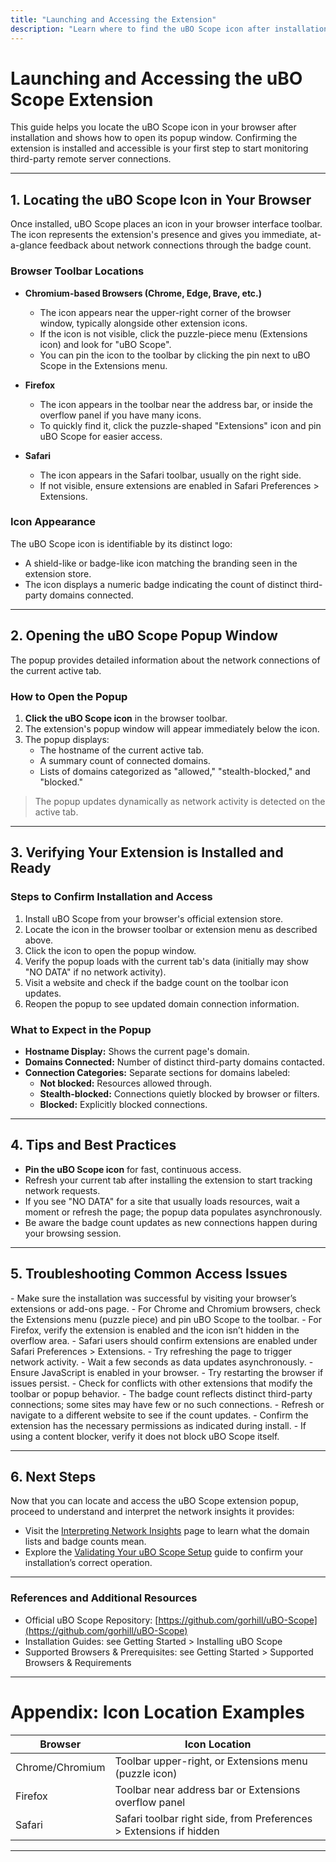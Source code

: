 ```yaml
---
title: "Launching and Accessing the Extension"
description: "Learn where to find the uBO Scope icon after installation in your browser interface, and how to open its popup window. This page helps users verify the extension is installed and ready for use."
---
```


# Launching and Accessing the uBO Scope Extension

This guide helps you locate the uBO Scope icon in your browser after installation and shows how to open its popup window. Confirming the extension is installed and accessible is your first step to start monitoring third-party remote server connections.

---

## 1. Locating the uBO Scope Icon in Your Browser

Once installed, uBO Scope places an icon in your browser interface toolbar. The icon represents the extension's presence and gives you immediate, at-a-glance feedback about network connections through the badge count.

### Browser Toolbar Locations

- **Chromium-based Browsers (Chrome, Edge, Brave, etc.)**
  - The icon appears near the upper-right corner of the browser window, typically alongside other extension icons.
  - If the icon is not visible, click the puzzle-piece menu (Extensions icon) and look for "uBO Scope".
  - You can pin the icon to the toolbar by clicking the pin next to uBO Scope in the Extensions menu.

- **Firefox**
  - The icon appears in the toolbar near the address bar, or inside the overflow panel if you have many icons.
  - To quickly find it, click the puzzle-shaped "Extensions" icon and pin uBO Scope for easier access.

- **Safari**
  - The icon appears in the Safari toolbar, usually on the right side.
  - If not visible, ensure extensions are enabled in Safari Preferences > Extensions.

### Icon Appearance

The uBO Scope icon is identifiable by its distinct logo:

- A shield-like or badge-like icon matching the branding seen in the extension store.
- The icon displays a numeric badge indicating the count of distinct third-party domains connected.


---

## 2. Opening the uBO Scope Popup Window

The popup provides detailed information about the network connections of the current active tab.

### How to Open the Popup

1. **Click the uBO Scope icon** in the browser toolbar.
2. The extension's popup window will appear immediately below the icon.
3. The popup displays:
   - The hostname of the current active tab.
   - A summary count of connected domains.
   - Lists of domains categorized as "allowed," "stealth-blocked," and "blocked."

> The popup updates dynamically as network activity is detected on the active tab.

---

## 3. Verifying Your Extension is Installed and Ready

### Steps to Confirm Installation and Access

1. Install uBO Scope from your browser's official extension store.
2. Locate the icon in the browser toolbar or extension menu as described above.
3. Click the icon to open the popup window.
4. Verify the popup loads with the current tab's data (initially may show "NO DATA" if no network activity).
5. Visit a website and check if the badge count on the toolbar icon updates.
6. Reopen the popup to see updated domain connection information.

### What to Expect in the Popup

- **Hostname Display:** Shows the current page's domain.
- **Domains Connected:** Number of distinct third-party domains contacted.
- **Connection Categories:** Separate sections for domains labeled:
  - **Not blocked:** Resources allowed through.
  - **Stealth-blocked:** Connections quietly blocked by browser or filters.
  - **Blocked:** Explicitly blocked connections.


---

## 4. Tips and Best Practices

- **Pin the uBO Scope icon** for fast, continuous access.
- Refresh your current tab after installing the extension to start tracking network requests.
- If you see "NO DATA" for a site that usually loads resources, wait a moment or refresh the page; the popup data populates asynchronously.
- Be aware the badge count updates as new connections happen during your browsing session.

---

## 5. Troubleshooting Common Access Issues

<AccordionGroup title="Troubleshooting Access to uBO Scope Popup">  
<Accordion title="I don’t see the uBO Scope icon after installation">  
- Make sure the installation was successful by visiting your browser’s extensions or add-ons page.
- For Chrome and Chromium browsers, check the Extensions menu (puzzle piece) and pin uBO Scope to the toolbar.
- For Firefox, verify the extension is enabled and the icon isn’t hidden in the overflow area.
- Safari users should confirm extensions are enabled under Safari Preferences > Extensions.
</Accordion>  
<Accordion title="The popup does not appear or shows blank content">  
- Try refreshing the page to trigger network activity.
- Wait a few seconds as data updates asynchronously.
- Ensure JavaScript is enabled in your browser.
- Try restarting the browser if issues persist.
- Check for conflicts with other extensions that modify the toolbar or popup behavior.
</Accordion>  
<Accordion title="Badge count on icon doesn’t update">  
- The badge count reflects distinct third-party connections; some sites may have few or no such connections.
- Refresh or navigate to a different website to see if the count updates.
- Confirm the extension has the necessary permissions as indicated during install.
- If using a content blocker, verify it does not block uBO Scope itself.
</Accordion>  
</AccordionGroup>

---

## 6. Next Steps

Now that you can locate and access the uBO Scope extension popup, proceed to understand and interpret the network insights it provides:

- Visit the [Interpreting Network Insights](./understanding-the-popup) page to learn what the domain lists and badge counts mean.
- Explore the [Validating Your uBO Scope Setup](../validation-and-troubleshooting/validating-installation) guide to confirm your installation’s correct operation.


---

### References and Additional Resources

- Official uBO Scope Repository: [https://github.com/gorhill/uBO-Scope](https://github.com/gorhill/uBO-Scope)
- Installation Guides: see Getting Started > Installing uBO Scope
- Supported Browsers & Prerequisites: see Getting Started > Supported Browsers & Requirements

---

# Appendix: Icon Location Examples

| Browser | Icon Location |
|---|---|
| Chrome/Chromium | Toolbar upper-right, or Extensions menu (puzzle icon) |
| Firefox | Toolbar near address bar or Extensions overflow panel |
| Safari | Safari toolbar right side, from Preferences > Extensions if hidden |

---